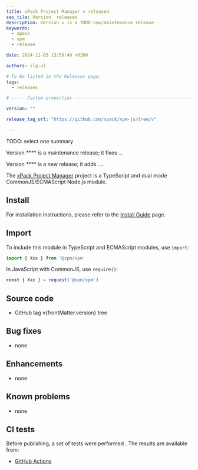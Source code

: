 ```yaml
---
title: xPack Project Manager v released
seo_tile: Version  released
description: Version v is a TODO new/maintenance release
keywords:
  - xpack
  - xpm
  - release

date: 2024-11-05 13:59:49 +0200

authors: ilg-ul

# To be listed in the Releases page.
tags:
  - releases

# ----- Custom properties -----------------------------------------------------

version: ""

release_tag_url: "https://github.com/xpack/xpm-js/tree/v"

---
```




TODO: select one summary

Version **** is a maintenance release; it fixes ...

Version **** is a new release; it adds ....

<!-- truncate -->

<PageMetadata title={frontMatter.seo_title} />

The [xPack Project Manager](https://xpack.github.io/xpm-js/)
project is a TypeScript and dual mode CommonJS/ECMAScript Node.js module.

<Prerequisites nodeVersion="18"/>

## Install

For installation instructions, please refer to the
[Install Guide](/docs/install/)
page.

## Import

To include this module in TypeScript and ECMAScript modules, use `import`:

```typescript
import { Xxx } from '@xpm/xpm'
```

In JavaScript with CommonJS, use `require()`:

```javascript
const { Xxx } = request('@xpm/xpm')
```

## Source code

- <Link to={frontMatter.release_tag_url}>GitHub tag v{frontMatter.version} tree</Link>

## Bug fixes

- none

## Enhancements

- none

## Known problems

- none

## CI tests

Before publishing, a set of tests were performed .
The results are available from:

- [GitHub Actions](https://github.com/xpack/xpm-js/actions)


